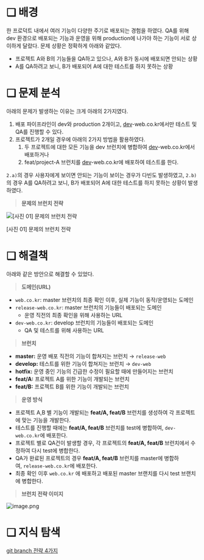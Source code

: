 # ❏ 배경

한 프로덕트 내에서 여러 기능이 다양한 주기로 배포되는 경험을 하였다. QA를 위해 dev 환경으로 배포되는 기능과 운영을 위해 production에 나가야 하는 기능이 서로 상이하게 달랐다. 문제 상황은 정확하게 아래와 같았다.

- 프로젝트 A와 B의 기능들을 QA하고 있으나, A와 B가 동시에 배포되면 안되는 상황
- A를 QA하려고 보니, B가 배포되어 A에 대한 테스트를 하지 못하는 상황

# ❏ 문제 분석

아래의 문제가 발생하는 이유는 크게 아래의 2가지였다.

<aside>

1. 배포 파이프라인이 dev와 production 2개이고, [dev](http://dev.co.kr)-web.co.kr에서만 테스트 및 QA를 진행할 수 있다.
2. 프로젝트가 2개일 경우에 아래의 2가지 방법을 활용하였다.
    1. 두 프로젝트에 대한 모든 기능을 dev 브런치에 병합하여 [dev](http://dev.co.kr)-web.co.kr에서 배포하거나 
    2. feat/project-A 브런치를 [dev](http://dev.co.kr)-web.co.kr에 배포하여 테스트를 한다.
</aside>

`2.a)`의 경우 사용자에게 보이면 안되는 기능이 보이는 경우가 다빈도 발생하였고, `2.b)`의 경우 A를 QA하려고 보니, B가 배포되어 A에 대한 테스트를 하지 못하는 상황이 발생하였다.

> **문제의 브런치 전략**
> 

![[사진 01] 문제의 브런치 전략](attachment:60fd09d1-e5dc-4257-a1b9-99fc58fb2e07:image.png)

[사진 01] 문제의 브런치 전략

# ❏ 해결책

아래와 같은 방안으로 해결할 수 있었다.

> **도메인(URL)**
> 
- `web.co.kr`: master 브런치의 최종 확인 이후, 실제 기능이 동작/운영되는 도메인
- `release-web.co.kr`: master 브런치의 기능들이 배포되는 도메인
    - 운영 직전의 최종 확인을 위해 사용하는 URL
- `dev-web.co.kr`: develop 브런치의 기능들이 배포되는 도메인
    - QA 및 테스트를 위해 사용하는 URL

> **브런치**
> 
- **master:** 운영 배포 직전의 기능이 합쳐지는 브런치 → `release-web`
- **develop:** 테스트를 위한 기능이 합쳐지는 브런치 → `dev-web`
- **hotfix:** 운영 중인 기능의 긴급한 수정이 필요할 때에 만들어지는 브런치
- **feat/A:** 프로젝트 A를 위한 기능이 개발되는 브런치
- **feat/B:** 프로젝트 B를 위한 기능이 개발되는 브런치

> **운영 방식**
> 
- 프로젝트 A,B 별 기능이 개발되는 **feat/A, feat/B** 브런치를 생성하여 각 프로젝트에 맞는 기능을 개발한다.
- 테스트를 진행할 때에는 **feat/A, feat/B** 브런치를 test에 병합하여, `dev-web.co.kr`에 배포한다.
- 프로젝트 별로 QA건이 발생할 경우, 각 프로젝트의 **feat/A, feat/B** 브런치에서 수정하여 다시 test에 병합한다.
- QA가 완료된 프로젝트의 경우 **feat/A, feat/B** 브런치를 master에 병합하여, `release-web.co.kr`에 배포한다.
- 최종 확인 이후 `web.co.kr` 에 배포하고 배포된 master 브랜치를 다시 test 브랜치에 병합한다.

> **브런치 전략 이미지**
> 

![image.png](attachment:383be9f3-b04d-4dc3-af7c-e997f357e82a:image.png)

# ❏ 지식 탐색

[git branch 전략 4가지](https://www.notion.so/git-branch-4-249079e60ac38010bcdeea4c13779b5d?pvs=21)

